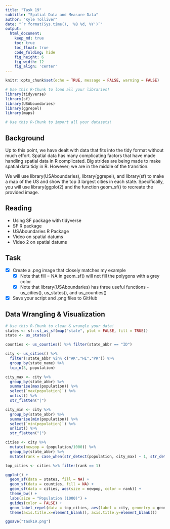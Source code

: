 ```yaml
---
title: "Task 19"
subtitle: "Spatial Data and Measure Data"
author: "Kyle Tolliver"
date: "`r format(Sys.time(), '%B %d, %Y')`"
output:
  html_document:  
    keep_md: true
    toc: true
    toc_float: true
    code_folding: hide
    fig_height: 6
    fig_width: 12
    fig_align: 'center'
---
```


```r
knitr::opts_chunk$set(echo = TRUE, message = FALSE, warning = FALSE)
```

```r
# Use this R-Chunk to load all your libraries!
library(tidyverse)
library(sf)
library(USAboundaries)
library(ggrepel)
library(maps)
```

```r
# Use this R-Chunk to import all your datasets!

```

## Background

Up to this point, we have dealt with data that fits into the tidy format without much effort. Spatial data has many complicating factors that have made handling spatial data in R complicated. Big strides are being made to make spatial data tidy in R. However; we are in the middle of the transition.

We will use library(USAboundaries), library(ggrepel), and library(sf) to make a map of the US and show the top 3 largest cities in each state. Specifically, you will use library(ggplot2) and the function geom_sf() to recreate the provided image.

## Reading

* Using SF package with tidyverse
* SF R package
* USAboundaries R Package
* Video on spatial datums
* Video 2 on spatial datums

## Task

* [X] Create a .png image that closely matches my example
  + [X] Note that fill = NA in geom_sf() will not fill the polygons with a grey color
  + [X] Note that library(USAboundaries) has three useful functions - us_cities(), us_states(), and us_counties()
* [X] Save your script and .png files to GitHub

## Data Wrangling & Visualization

```r
# Use this R-Chunk to clean & wrangle your data!
states <- sf::st_as_sf(map("state", plot = FALSE, fill = TRUE))
state <- us_states()

counties <- us_counties() %>% filter(state_abbr == "ID")

city <- us_cities() %>% 
  filter(!state_abbr %in% c("AK","HI","PR")) %>% 
  group_by(state_name) %>% 
  top_n(3, population)

city_max <- city %>%
  group_by(state_abbr) %>% 
  summarise(max(population)) %>% 
  select(`max(population)`) %>% 
  unlist() %>% 
  str_flatten("|")

city_min <- city %>%
  group_by(state_abbr) %>% 
  summarise(min(population)) %>% 
  select(`min(population)`) %>% 
  unlist() %>% 
  str_flatten("|")

cities <- city %>% 
  mutate(newpop = (population/1000)) %>% 
  group_by(state_abbr) %>% 
  mutate(rank = case_when(str_detect(population, city_max) ~ 1, str_detect(population, city_min) ~ 3, TRUE ~ 2))

top_cities <- cities %>% filter(rank == 1)

ggplot() + 
  geom_sf(data = states, fill = NA) +
  geom_sf(data = counties, fill = NA) +
  geom_sf(data = cities, aes(size = newpop, color = rank)) +
  theme_bw() +
  labs(size = "Population (1000)") +
  guides(color = FALSE) + 
  geom_label_repel(data = top_cities, aes(label = city, geometry = geometry), stat = "sf_coordinates") +
  theme(axis.title.x=element_blank(), axis.title.y=element_blank())

ggsave("task19.png")
```